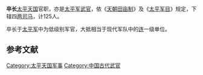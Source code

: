 '''卒长'''[[太平天国|太平天国]]官职，亦是[[太平军|太平军]][[武官|武官]]，依《[[天朝田亩制|天朝田亩制]]》及《[[太平军目|太平军目]]》规定，下辖四[[两司马|两司马]]，计125人。

卒长于[[太平军|太平军]]中为低级别军官，大抵相当于现代军队中的[[连|连]]一级单位。

==参考文献==
{{Reflist|2}}

{{太平天国|nocat}}

{{清朝小作品}}
[[Category:太平天国军事|Category:太平天国军事]]
[[Category:中国古代武官|Category:中国古代武官]]